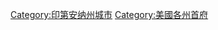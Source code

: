 {{Commonscat|Indianapolis, Indiana}}
{{catmore}}
{{DEFAULTSORT:Indianapolis}}
[[Category:印第安纳州城市|Category:印第安纳州城市]]
[[Category:美國各州首府|Category:美國各州首府]]